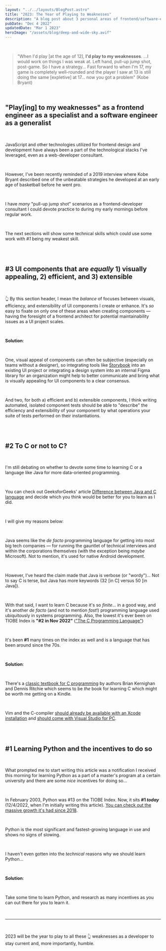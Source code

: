 ```yaml
---
layout: "../../layouts/BlogPost.astro"
title: "2023: The Year of Playing to Weaknesses"
description: "A blog post about 3 personal areas of frontend/software-engineering weaknesses to play to in 2023 by P.J. Nalls"
pubDate: "Dec 4 2022"
updatedDate: "Mar 1 2023"
heroImage: "/assets/blog/deep-and-wide-sky.avif"
---
```


<br />

> "When I'd play [at the age of 12], **I'd play to my weaknesses**. ...I would work on things I was weak at. Left hand, pull-up jump shot, post-game. So I have a strategy... Fast forward to when I'm 17, my game is completely well-rounded and the player I saw at 13 is still doing the same [expletive] at 17... now you got a problem" (Kobe Bryant)

<br />

## "Play[ing] to my weaknesses" as a frontend engineer as a specialist and a software engineer as a generalist

<br />

JavaScript and other technologies utilized for frontend design and development have always been a part of the technological stacks I've leveraged, even as a web-developer consultant.

<br />

However, I've been recently reminded of a 2019 interview where Kobe Bryant described one of the unbeatable strategies he developed at an early age of basketball before he went pro.

<br />

I have _many_ "pull-up jump shot" scenarios as a frontend-developer consultant I could devote practice to during my early mornings before regular work.

<br />

The next sections will show some technical skills which could use some work with _#1_ being my weakest skill.

<br />
<br />

## #3 UI components that are _equally_ 1) visually appealing, 2) efficient, and 3) extensible

<br />

👆 By this section header, I mean the _balance_ of focuses between visuals, efficiency, and extensibility of UI components I create or enhance. It's _so_ easy to fixate on only one of these areas when creating components — having the foresight of a frontend architect for potential maintainability issues as a UI project scales.

<br />

**Solution**:

<br />

One, visual appeal of components can often be subjective (especially on teams without a designer), so integrating tools like [Storybook](https://storybook.js.org/) into an existing UI project or integrating a design system into an internal Figma library for an organization might help to better communicate and bring what is visually appealing for UI components to a clear consensus.

<br />

And two, for both a) efficient and b) extensible components, I think writing automated, isolated component tests should be able to "describe" the efficiency and extensibility of your component by what operations your suite of tests performed on their instantiations.

<br />
<br />

## #2 To C or not to C?

<br />

I'm still debating on whether to devote some time to learning C or a language like Java for more data-oriented programming.

<br />

You can check out GeeksforGeeks' article [Difference between Java and C language](https://www.geeksforgeeks.org/difference-between-java-and-c-language/) and decide which you think would be better for you to learn as I did.

<br />

I will give my reasons below:

<br />

Java seems like the _de facto_ programming language for getting into most big tech companies — for running the gauntlet of technical interviews and within the corporations themselves (with the exception being _maybe_ Microsoft). Not to mention, it's used for native Android development.

<br />

However, I've heard the claim made that Java is verbose (or "wordy")... Not to say C is terse, but Java has more keywords (32 [in C] versus 50 [in Java]).

<br />

With that said, I want to learn C because it's so _finite_... in a good way, and it's another _de facto_ (and not to mention _fast_!) programming language used ubiquitously in systems programming. Also, the lowest it's ever been on TIOBE Index is **"#2 in Nov 2022"** (["The C Programming Language"](https://www.tiobe.com/tiobe-index/c/))

<br />

It's been **#1** many times on the index as well and is a language that has been around since the 70s.

<br />

**Solution**:

<br />

There's a [classic textbook for C programming](https://en.wikipedia.org/wiki/The_C_Programming_Language) by authors Brian Kernighan and Dennis Ritchie which seems to be _the_ book for learning C which might be worth me getting on a Kindle.

<br />

Vim and the C-compiler [should already be available with an Xcode installation](https://apps.apple.com/us/app/xcode/id497799835) and [should come with Visual Studio for PC](https://learn.microsoft.com/en-us/cpp/build/walkthrough-compile-a-c-program-on-the-command-line?view=msvc-170).

<br />
<br />

## #1 Learning Python and the incentives to do so

<br />

What prompted me to start writing this article was a notification I received this morning for learning Python as a part of a master's program at a certain university and there are some _nice_ incentives for doing so...

<br />

In February 2003, Python was #13 on the TIOBE Index. Now, it sits **#1 _today_** (12/4/2022, when I'm initially writing this article). [You can check out the massive growth it's had since 2018](https://www.tiobe.com/tiobe-index/python/).

<br />

Python is the most significant and fastest-growing language in use and shows no signs of slowing.

<br />

I haven't even gotten into the _technical_ reasons why we should learn Python...

<br />

**Solution**:

<br />

Take some time to learn Python, and research as many incentives as you can out there for you to learn it.

<br />

---

<br />

2023 will be the year to play to all these 👆 weaknesses as a developer to stay current and, more importantly, humble.

<br />
